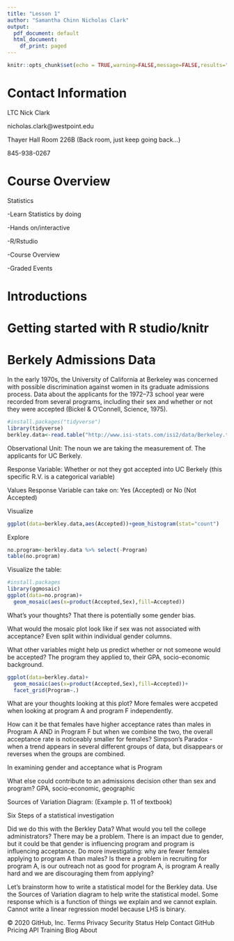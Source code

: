 ---
title: "Lesson 1"
author: "Samantha Chinn Nicholas Clark"
output:
  pdf_document: default
  html_document:
    df_print: paged
---

```{r setup, include=FALSE}
knitr::opts_chunk$set(echo = TRUE,warning=FALSE,message=FALSE,results="hide",fig.show="hide")
```

# Contact Information

LTC Nick Clark

nicholas.clark@westpoint.edu

Thayer Hall Room 226B (Back room, just keep going back...)

845-938-0267

# Course Overview

\textit{Applied } Statistics

-Learn Statistics by doing

-Hands on/interactive

-R/Rstudio

-Course Overview

-Graded Events

# Introductions

# Getting started with R studio/knitr

# Berkely Admissions Data

In the early 1970s, the University of California at Berkeley was concerned with possible
discrimination against women in its graduate admissions process. Data about the applicants for
the 1972–73 school year were recorded from several programs, including their sex and whether
or not they were accepted (Bickel & O’Connell, Science, 1975).

```{r}
#install.packages("tidyverse")
library(tidyverse)
berkley.data<-read.table("http://www.isi-stats.com/isi2/data/Berkeley.txt",header=T)
```

Observational Unit: The noun we are taking the measurement of. The applicants for UC Berkely.

\vspace{.2in}

Response Variable: Whether or not they got accepted into UC Berkely (this specific R.V. is a categorical variable)

\vspace{.2in}

Values Response Variable can take on: Yes (Accepted) or No (Not Accepted)

\vspace{.2in}

Visualize

```{r}
ggplot(data=berkley.data,aes(Accepted))+geom_histogram(stat="count")
```

Explore
```{r,include=F}
no.program<-berkley.data %>% select(-Program)
table(no.program)
```
Visualize the table:

```{r}
#install.packages
library(ggmosaic)
ggplot(data=no.program)+
  geom_mosaic(aes(x=product(Accepted,Sex),fill=Accepted))
```
What's your thoughts? 
\newline That there is potentially some gender bias.

\vspace{.2in}

What would the mosaic plot look like if sex was not associated with acceptance? 
\newline Even split within individual gender columns.

\vspace{.2in}

What other variables might help us predict whether or not someone would be accepted? 
\newline The program they applied to, their GPA, socio-economic background.

\vspace{.4in}

```{r}
ggplot(data=berkley.data)+
  geom_mosaic(aes(x=product(Accepted,Sex),fill=Accepted))+
  facet_grid(Program~.)
```

What are your thoughts looking at this plot? 
\newline More females were accpeted when looking at program A and program F independently.

\vspace{.2in}

How can it be that females have higher acceptance rates than males in Program A AND in Program F but when we combine the two, the overall acceptance rate is noticeably smaller for females? 
\newline Simpson's Paradox - when a trend appears in several different groups of data, but disappears or reverses when the groups are combined.

\vspace{.2in}

In examining gender and acceptance what is \textbf{confounding?} 
\newline Program

\vspace{.2in}

What else could contribute to an admissions decision other than sex and program? 
\newline GPA, socio-economic, geographic

\vspace{1.in}

Sources of Variation Diagram: 
\newline (Example p. 11 of textbook)

\vspace{1.in}

Six Steps of a statistical investigation

\begin{itemize}
\item Ask a Research Question

\item Design a study and collect data

\item Explore the data

\item Draw inferences beyond the data

\item Formulate conclusions

\item Look back and ahead

\end{itemize}


Did we do this with the Berkley Data?  What would you tell the college administrators? 
\newline There may be a problem. There is an impact due to gender, but it could be that gender is influencing program and program is influencing acceptance. Do more investigating: why are fewer females applying to program A than males? Is there a problem in recruiting for program A, is our outreach not as good for program A, is program A really hard and we are discouraging them from applying?

\vspace{.5in}


Let's brainstorm how to write a statistical model for the Berkley data. 
\newline Use the Sources of Variation diagram to help write the statistical model. Some response which is a function of things we explain and we cannot explain. Cannot write a linear regression model because LHS is binary.

\vspace{3.in}

© 2020 GitHub, Inc.
Terms
Privacy
Security
Status
Help
Contact GitHub
Pricing
API
Training
Blog
About
